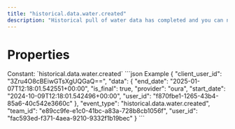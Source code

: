```yaml
---
title: "historical.data.water.created"
description: "Historical pull of water data has completed and you can now pull data for this resource."
---
```

# Properties
<ResponseField name="event_type" type="const string" required="true">
Constant: `historical.data.water.created`
</ResponseField>
<ResponseField name="team_id" type="string" required="true">
</ResponseField>
<ResponseField name="user_id" type="string" required="true">
</ResponseField>
<ResponseField name="client_user_id" type="string" required="true">
</ResponseField>
<ResponseField name="data" type="HistoricalDataCreated" required="true">
<Expandable title="HistoricalDataCreated" defaultOpen="true">
<ResponseField name="user_id" type="string" required="true">
</ResponseField>
<ResponseField name="start_date" type="string" required="true">
</ResponseField>
<ResponseField name="end_date" type="string" required="true">
</ResponseField>
<ResponseField name="is_final" type="boolean" required="true">
</ResponseField>
<ResponseField name="provider" type="string" required="true">
</ResponseField>
</Expandable>
</ResponseField>
<ResponseExample>
```json Example
{
  "client_user_id": "3Zru4O8cBEiwGTsXgUQGaQ==",
  "data": {
    "end_date": "2025-01-07T12:18:01.542551+00:00",
    "is_final": true,
    "provider": "oura",
    "start_date": "2024-10-09T12:18:01.542496+00:00",
    "user_id": "f870fbe1-1265-43b4-85a6-40c542e3660c"
  },
  "event_type": "historical.data.water.created",
  "team_id": "e89cc9fe-e1c0-41bc-a83a-728b8cb1056f",
  "user_id": "fac593ed-f371-4aea-9210-9332f1b19bec"
}
```
</ResponseExample>
